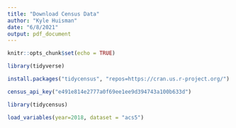 ```yaml
---
title: "Download Census Data"
author: "Kyle Huisman"
date: "6/8/2021"
output: pdf_document
---
```


```r
knitr::opts_chunk$set(echo = TRUE)
```

```r
library(tidyverse)

install.packages("tidycensus", "repos=https://cran.us.r-project.org/")

census_api_key("e491e814e2777a0f69ee1ee9d394743a100b633d")

```

```r
library(tidycensus)

load_variables(year=2018, dataset = "acs5")
```
